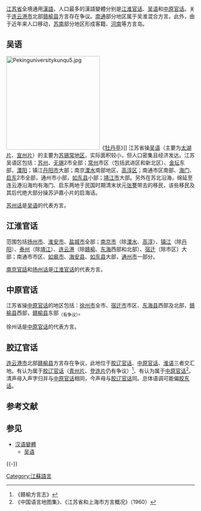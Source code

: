 {{unreferenced|time=2010-08-28T09:07:39+00:00}}
[[江苏省|江苏省]]全境通用[[漢語|漢語]]，人口最多的漢語變體分别是[[江淮官话|江淮官话]]、[[吴语|吴语]]和[[中原官话|中原官话]]。关于[[连云港市|连云港市]]北部[[赣榆县|赣榆县]]方言存在争议。[[南通|南通]]部分地区属于吴淮混合方言。此外，由于近年来人口移动，[[苏南|苏南]]部分地区形成客籍、[[河南|河南]]等方言岛。

== 吴语 ==
[[File:Pekinguniversitykunqu5.jpg|250px]]《[[牡丹亭|牡丹亭]]》]]
江苏省操[[吴语|吴语]]（主要为[[太湖片|太湖片]]、[[宣州片|宣州片]]）的主要为[[苏锡常地区|苏锡常地区]]，实际面积较小，但人口密集且经济发达。江苏吴语区包括：[[苏州|苏州]]、[[无锡|无锡]]2市全部；[[常州|常州]]市区（包括武进区和新北区）、[[金坛|金坛]]东部，[[溧阳|溧阳]]；镇江[[丹阳市|丹阳市]]大部；南京[[溧水|溧水]]南部地区、[[高淳区|高淳区]]；南通市区南部、[[海门|海门]]、[[启东|启东]]2市全部，通州市小部，[[如东县|如东县]]小部；[[靖江市|靖江市]]大部。另外在苏北沿海，绵延至连云港沿海均有海门、启东两地于民国时期清末状元[[张謇|张謇]]带去的移民，该些移民及其后代绝大部分操苏沪嘉小片的启海话。

[[苏州话|苏州话]]是[[吴语|吴语]]的代表方言。

== 江淮官话 ==
范围包括[[扬州市|扬州市]]、[[淮安市|淮安市]]、[[盐城市|盐城市]]全部；[[南京市|南京市]]（除[[溧水|溧水]]、[[高淳|高淳]]）、[[镇江|镇江]]（除[[丹阳|丹阳]]）、[[泰州|泰州]]（除[[靖江|靖江]]）、[[连云港|连云港]]（除[[赣榆|赣榆]]、[[东海|东海]]西部和北部）、[[宿迁|宿迁]]（除市区）大部；南通市市区、[[如皋市|如皋市]]、[[海安县|海安县]]、[[如东县|如东县]]大部，[[通州市|通州市]]一部分。

[[南京官話|南京官話]]和[[扬州话|扬州话]]是[[江淮官话|江淮官话]]的代表方言。

== 中原官话 ==
江苏省操[[中原官话|中原官话]]的地区包括：[[徐州市|徐州市]]全市、[[宿迁市|宿迁市]]市区、[[东海县|东海县]]西部及北部，[[赣榆县|赣榆县]]西部，[[赣榆县|赣榆县]]东部<sub>（有争议）</sub>。

徐州话是[[中原官话|中原官话]]的代表方言。

== 胶辽官话 ==
[[连云港市|连云港市]]北部[[赣榆县|赣榆县]]方言存在争议，此地位于[[胶辽官话|胶辽官话]]、[[中原官话|中原官话]]、[[淮语|淮语]]三者交汇地。有认为属于[[胶辽官话|胶辽官话]]（[[青州片|青州片]]、[[登连片|登连片]]仍有争议）<ref>《赣榆方言志》</ref>、有认为属于[[中原官话|中原官话]]<ref>《中国语言地图集》、《江苏省和上海市方言概况》（1960）</ref>。清声母入声字归并与[[中原官话|中原官话]]相同，今声母与[[胶辽官话|胶辽官话]]同。总体语调可能偏[[胶东话|胶东话]]。

== 参考文献 ==
{{Reflist}}

== 参见 ==
{{Portal box|江苏|语言}}
* [[汉语變體|汉语變體]]
** [[吴语|吴语]]

{{-}}
{{汉语變體}}
{{吳語}}

[[Category:江蘇語言|Category:江蘇語言]]
